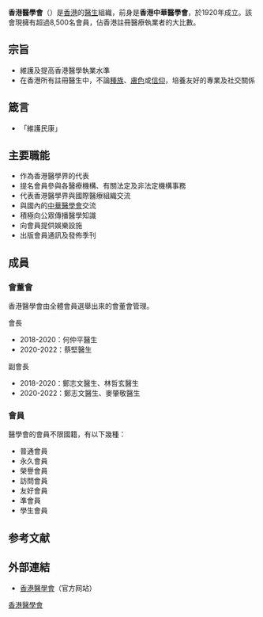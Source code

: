 {{Infobox_Company
|company_name_en= The Hong Kong Medical Association
|company_name= 香港醫學會
|company_logo= [[File:HK_Medical_Association.png|150px]]
|foundation= 1920年
|location= {{HK}}[[灣仔|灣仔]]軒尼詩道15號<br>溫莎公爵社會服務大廈5樓
|key_people= 會長 蔡 堅<br>副會長 鄭志文、麥肇敬
|homepage= [http://www.hkma.org/ 香港醫學會網頁]
|membership = 8,500+
}}

'''香港醫學會'''（{{lang-en|The Hong Kong Medical Association}}）是[[香港|香港]]的[[醫生|醫生]]組織，前身是'''香港中華醫學會'''，於1920年成立。該會現擁有超過8,500名會員，佔香港註冊醫療執業者的大比數。

==宗旨==
*維護及提高香港醫學執業水準
*在香港所有註冊醫生中，不論[[種族|種族]]、[[膚色|膚色]]或[[信仰|信仰]]，培養友好的專業及社交關係

==箴言==
*「維護民康」

==主要職能==
*作為香港醫學界的代表
*提名會員參與各醫療機構、有關法定及非法定機構事務
*代表香港醫學界與國際醫療組織交流
*與國內的[[中華醫學會|中華醫學會]]交流
*積極向公眾傳播醫學知識
*向會員提供娛樂設施 
*出版會員通訊及發佈季刊

==成員==
===會董會===
香港醫學會由全體會員選舉出來的會董會管理。

;會長
* 2018-2020：何仲平醫生
* 2020-2022：蔡堅醫生
;副會長
* 2018-2020：鄭志文醫生、林哲玄醫生      
* 2020-2022：鄭志文醫生、麥肇敬醫生

===會員===
醫學會的會員不限國籍，有以下幾種：
*普通會員
*永久會員
*榮譽會員
*訪問會員
*友好會員
*準會員
*學生會員

== 参考文献 ==
{{Reflist}}

== 外部連結 ==
* [http://www.hkma.org/ 香港醫學會]（官方网站）
[[Category:香港醫學會|]]
{{HK-soc-stub}}